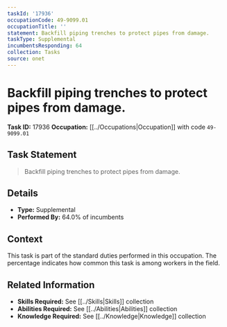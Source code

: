 ```yaml
---
taskId: '17936'
occupationCode: 49-9099.01
occupationTitle: ''
statement: Backfill piping trenches to protect pipes from damage.
taskType: Supplemental
incumbentsResponding: 64
collection: Tasks
source: onet
---
```

# Backfill piping trenches to protect pipes from damage.

**Task ID:** 17936
**Occupation:** [[../Occupations|Occupation]] with code `49-9099.01`

## Task Statement

> Backfill piping trenches to protect pipes from damage.

## Details

- **Type:** Supplemental
- **Performed By:** 64.0% of incumbents

## Context

This task is part of the standard duties performed in this occupation. The percentage indicates how common this task is among workers in the field.

## Related Information

- **Skills Required:** See [[../Skills|Skills]] collection
- **Abilities Required:** See [[../Abilities|Abilities]] collection
- **Knowledge Required:** See [[../Knowledge|Knowledge]] collection
